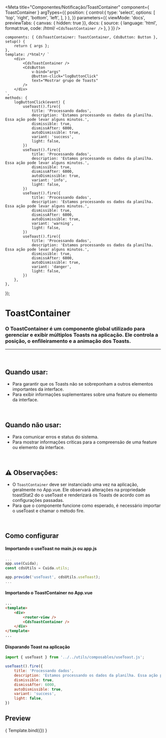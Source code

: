
<Meta
    title="Componentes/Notificação/ToastContainer"
    component={ ToastContainer }
    argTypes={{
        position: {
            control:{
                type: 'select',
                options: [
                    'top',
                    'right',
                    'bottom',
                    'left',
                ],
            }
        },
    }}
        parameters={{
        viewMode: 'docs',
        previewTabs: { canvas: { hidden: true }},
        docs: {
            source: {
                language: 'html',
                format:true,
                code: /*html*/
`<CdsToastContainer />`
},
        }
    }}
/>

    components: { CdsToastContainer: ToastContainer, CdsButton: Button },
    setup() {
        return { args };
    },
    template: /*html*/ `
        <div>
			<CdsToastContainer />
			<CdsButton
				v-bind="args"
	            @button-click="logButtonClick"
                text="Mostrar grupo de Toasts"
			/>
		</div>
    `,
    methods: {
        logButtonClick(event) {
			useToast().fire({
                title: 'Processando dados',
				description: 'Estamos processando os dados da planilha. Essa ação pode levar alguns minutos.',
                dismissible: true,
				dismissAfter: 6000,
                autoDismissible: true,
				variant: 'success',
                light: false,
            })
			useToast().fire({
                title: 'Processando dados',
				description: 'Estamos processando os dados da planilha. Essa ação pode levar alguns minutos.',
                dismissible: true,
				dismissAfter: 6000,
                autoDismissible: true,
				variant: 'info',
                light: false,
            })
			useToast().fire({
                title: 'Processando dados',
				description: 'Estamos processando os dados da planilha. Essa ação pode levar alguns minutos.',
                dismissible: true,
				dismissAfter: 6000,
                autoDismissible: true,
				variant: 'warning',
                light: false,
            })
			useToast().fire({
                title: 'Processando dados',
				description: 'Estamos processando os dados da planilha. Essa ação pode levar alguns minutos.',
                dismissible: true,
				dismissAfter: 6000,
                autoDismissible: true,
				variant: 'danger',
                light: false,
            })
		},
    },
});

# ToastContainer

### O ToastContainer é um componente global utilizado para gerenciar e exibir múltiplos Toasts na aplicação. Ele controla a posição, o enfileiramento e a animação dos Toasts.
---
<br />

## Quando usar:
- Para garantir que os Toasts não se sobreponham a outros elementos importantes da interface.
- Para exibir informações suplementares sobre uma feature ou elemento da interface.


<br />

## Quando não usar:
- Para comunicar erros e status do sistema.
- Para mostrar informações críticas para a compreensão de uma feature ou elemento da interface.

<br />

## ⚠️ Observações:
- O `ToastContainer` deve ser instanciado uma vez na aplicação, geralmente no App.vue. 
Ele observará alterações na propriedade toastStat2 do o useToast e renderizará os Toasts de acordo com as configurações passadas.
- Para que o componente funcione como esperado, é necessário importar o useToast e chamar o método fire.

<br />

## Como configurar

#### Importando o useToast no main.js ou app.js
```js
...
app.use(Cuida);
const cdsUtils = Cuida.utils;

app.provide('useToast', cdsUtils.useToast);
...
```

#### Importando o ToastContainer no App.vue
```html
...
<template>
	<div>
		<router-view />
        <CdsToastContainer />
	</div>
</template>
...
```

#### Disparando Toast na aplicação
```js
import { useToast } from '../../utils/composables/useToast.js';

useToast().fire({
    title: 'Processando dados',
    description: 'Estamos processando os dados da planilha. Essa ação pode levar alguns minutos.',
    dismissible: true,
    dismissAfter: 6000,
    autoDismissible: true,
    variant: 'success',
    light: false,
})
```

## Preview

<Canvas>
    <Story
        name="ToastContainer"
    >
        { Template.bind({}) }
    </Story>
</Canvas>

<ArgsTable story="ToastContainer" />
